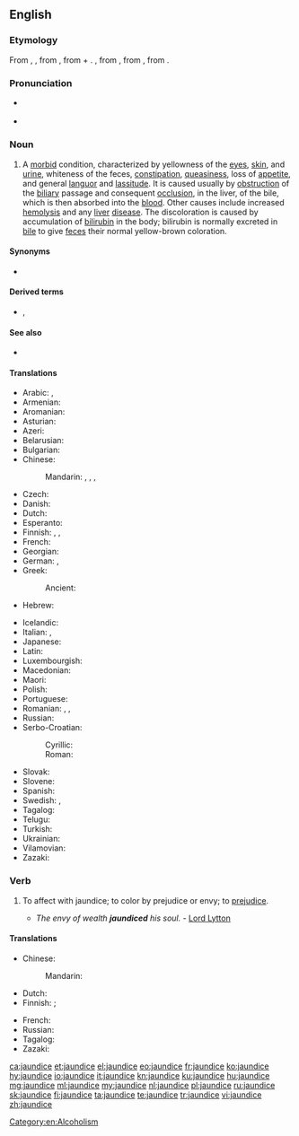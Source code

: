 ==English==
{{wikipedia}}

===Etymology===
From {{etyl|enm|en}} {{m|enm|jaundis}}, {{m|enm|jaunis}}, from {{etyl|frm|en}} {{m|frm|jaunisse}}, from {{m|frm|jaune||yellow}} + {{m|frm|-isse||[[-ice]], '-ness'}}. {{m|frm|jaune|Jaune}}, from {{etyl|fro|en}} {{m|fro|jalne}}, from {{etyl|la|en}} {{m|la|galbinus||yellowish}}, from {{m|la|galbus||yellow}}.

===Pronunciation===
* {{a|US}} {{IPA|/ˈdʒɔndɪs/|lang=en}}
* {{a|UK}} {{IPA|/ˈdʒɔːndɪs/|lang=en}}

===Noun===
{{en-noun|~}}

# {{lb|en|pathology}} A [[morbid]] condition, characterized by yellowness of the [[eye]]s, [[skin]], and [[urine]], whiteness of the feces, [[constipation]], [[queasiness]], loss of [[appetite]], and general [[languor]] and [[lassitude]]. It is caused usually by [[obstruction]] of the [[biliary]] passage and consequent [[occlusion]], in the liver, of the bile, which is then absorbed into the [[blood]]. Other causes include increased [[hemolysis]] and any [[liver]] [[disease]]. The discoloration is caused by accumulation of [[bilirubin]] in the body; bilirubin is normally excreted in [[bile]] to give [[feces]] their normal yellow-brown coloration.

====Synonyms====
* {{sense|morbid condition}} {{l|en|icterus}}

====Derived terms====
* {{l|en|blue jaundice}}, {{l|en|black jaundice}}

====See also====
* {{l|en|cyanopathy}}

====Translations====
{{trans-top|morbid condition}}
* Arabic: {{t|ar|صُفَار|m}}, {{t|ar|يَرَقَان|m}}
* Armenian: {{t+|hy|դեղնախտ}}
* Aromanian: {{t|rup|gãlbinari|f}}
* Asturian: {{t|ast|jaldía|f}} {{qualifier|Montañés}}
* Azeri: {{t|az|sarılıq}}
* Belarusian: {{t|be|жаўтуха|f}}
* Bulgarian: {{t+|bg|жълтеница|f}}
* Chinese:
*: Mandarin: {{t+|cmn|黃疸}}, {{t+|cmn|黄疸|tr=huángdǎn}}, {{t+|cmn|黃疸病}}, {{t+|cmn|黄疸病|tr=huángdǎnbìng}}
* Czech: {{t+|cs|žloutenka|f}}
* Danish: {{t|da|gulsot}}
* Dutch: {{t+|nl|geelzucht|f}}
* Esperanto: {{t|eo|iktero}}
* Finnish: {{t+|fi|keltaisuus}}, {{t+|fi|keltatauti}}, {{t+|fi|ikterus}}
* French: {{t+|fr|jaunisse|f}}
* Georgian: {{t|ka|დანდალუკი}}
* German: {{t+|de|Gelbsucht|f}}, {{t+|de|Ikterus|f}}
* Greek: {{t+|el|ίκτερος}}
*: Ancient: {{t|grc|ἴκτερος|m}}
* Hebrew: {{t+|he|צהבת|tr=tzahevet}}
{{trans-mid}}
* Icelandic: {{t+|is|gula|f}}
* Italian: {{t+|it|itterizia|f}}, {{t+|it|ittero|m}}
* Japanese: {{t|ja|黄疸|tr=おうだん, ōdan}}
* Latin: {{t|la|aurūgō|f}}
* Luxembourgish: {{t|lb|Gielzecht|f}}
* Macedonian: {{t|mk|жолтица|f}}
* Maori: {{t|mi|mate kōwhai}}
* Polish: {{t+|pl|żółtaczka|f}}
* Portuguese: {{t+|pt|icterícia|f}}
* Romanian: {{t+|ro|gălbinare|}}, {{t+|ro|gălbenare|}}, {{t+|ro|icter|}}
* Russian: {{t+|ru|желту́ха|f}}
* Serbo-Croatian:
*: Cyrillic: {{t|sh|жутица|f}}
*: Roman: {{t+|sh|žutica|f}}
* Slovak: {{t|sk|žltačka|f}}
* Slovene: {{t|sl|zlatenica|f}}
* Spanish: {{t+|es|ictericia|f}}
* Swedish: {{t+|sv|gulsot}}, {{t+|sv|ikterus}}
* Tagalog: {{t|tl|pamumunglo}}
* Telugu: {{t+|te|కామెర్లు}}
* Turkish: {{t+|tr|sarılık}}
* Ukrainian: {{t|uk|жовтяниця|f}}
* Vilamovian: {{t|wym|gaołzyft}}
* Zazaki: {{t|zza|zerdani}}
{{trans-bottom}}

===Verb===
{{en-verb|jaundic}}

# {{lb|en|transitive}} To affect with jaundice; to color by prejudice or envy; to [[prejudice]].
#* ''The envy of wealth '''jaundiced''' his soul.'' - [[w:Lord Lytton|Lord Lytton]]

====Translations====
{{trans-top|affect with jaundice; prejudice}}
* Chinese:
*: Mandarin: {{t-needed|cmn}}
* Dutch: {{t|nl|groen en geel worden van nijd of afgunst over}}
* Finnish: {{t|fi|[[sairastaa]] [[keltatautia]]}} {{qualifier|to be affected by jaundice}}; {{t|fi|[[mennä]] [[vihreäksi]] [[kateudesta]]}} {{qualifier|to turn green due to envy}}
{{trans-mid}}
* French: {{t|fr|en faire une jaunisse}}
* Russian: {{t-needed|ru}}
* Tagalog: {{t|tl|mamunglo}}
* Zazaki: {{t|zza|zerdani veten}}
{{trans-bottom}}

[[Category:en:Alcoholism]]

[[ca:jaundice]]
[[et:jaundice]]
[[el:jaundice]]
[[eo:jaundice]]
[[fr:jaundice]]
[[ko:jaundice]]
[[hy:jaundice]]
[[io:jaundice]]
[[it:jaundice]]
[[kn:jaundice]]
[[ku:jaundice]]
[[hu:jaundice]]
[[mg:jaundice]]
[[ml:jaundice]]
[[my:jaundice]]
[[nl:jaundice]]
[[pl:jaundice]]
[[ru:jaundice]]
[[sk:jaundice]]
[[fi:jaundice]]
[[ta:jaundice]]
[[te:jaundice]]
[[tr:jaundice]]
[[vi:jaundice]]
[[zh:jaundice]]